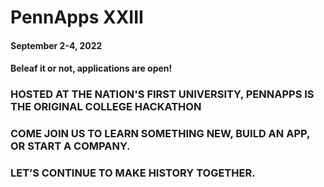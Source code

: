 # PennApps XXIII

#### September 2-4, 2022

#### Beleaf it or not, applications are open!

### HOSTED AT THE NATION'S FIRST UNIVERSITY, PENNAPPS IS THE ORIGINAL COLLEGE HACKATHON

### COME JOIN US TO LEARN SOMETHING NEW, BUILD AN APP, OR START A COMPANY.

### LET’S CONTINUE TO MAKE HISTORY TOGETHER.
